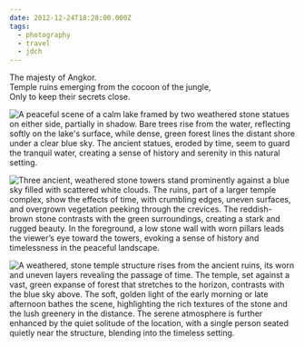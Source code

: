 ```yaml
---
date: 2012-12-24T18:28:00.000Z
tags:
  - photography
  - travel
  - jdch
---
```

The majesty of Angkor.<br/>
Temple ruins emerging from the cocoon of the jungle,<br/>
Only to keep their secrets close.

![A peaceful scene of a calm lake framed by two weathered stone statues on either side, partially in shadow. Bare trees rise from the water, reflecting softly on the lake's surface, while dense, green forest lines the distant shore under a clear blue sky. The ancient statues, eroded by time, seem to guard the tranquil water, creating a sense of history and serenity in this natural setting.](../../assets/photos/20121224-IMG_5098.jpg)

![Three ancient, weathered stone towers stand prominently against a blue sky filled with scattered white clouds. The ruins, part of a larger temple complex, show the effects of time, with crumbling edges, uneven surfaces, and overgrown vegetation peeking through the crevices. The reddish-brown stone contrasts with the green surroundings, creating a stark and rugged beauty. In the foreground, a low stone wall with worn pillars leads the viewer’s eye toward the towers, evoking a sense of history and timelessness in the peaceful landscape.](../../assets/photos/20121224-IMG_5324.jpg)

![A weathered, stone temple structure rises from the ancient ruins, its worn and uneven layers revealing the passage of time. The temple, set against a vast, green expanse of forest that stretches to the horizon, contrasts with the blue sky above. The soft, golden light of the early morning or late afternoon bathes the scene, highlighting the rich textures of the stone and the lush greenery in the distance. The serene atmosphere is further enhanced by the quiet solitude of the location, with a single person seated quietly near the structure, blending into the timeless setting.](../../assets/photos/20121224-IMG_5432.jpg)
